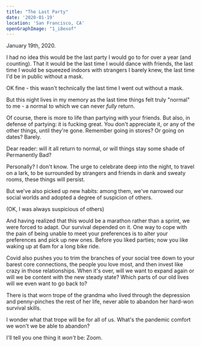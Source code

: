 ```yaml
---
title: "The Last Party"
date: '2020-01-19'
location: 'San Francisco, CA'
openGraphImage: "1_i8exof"
---
```


<InteractiveImage image_id="1_i8exof" />

January 19th, 2020. 

I had no idea this would be the last party I would go to for over a year (and counting). That it would be the last time I would dance with friends, the last time I would be squeezed indoors with strangers I barely knew, the last time I'd be in public without a mask. 

OK fine - this wasn't technically the last time I went out without a mask.

But this night lives in my memory as the last time things felt truly "normal" to me - a normal to which we can never *fully* return.

<InteractiveImage image_id="2_xbvufa" />

Of course, there is more to life than partying with your friends. But also, in defense of partying: it is fucking great. You don't appreciate it, or any of the other things, until they're gone. Remember going in stores? Or going on dates? Barely.

<InteractiveImage image_id="3_g5rm5z" />

Dear reader: will it all return to normal, or will things stay some shade of Permanently Bad?

<InteractiveImage image_id="4_sqhugu" />

Personally? I don't know. The urge to celebrate deep into the night, to travel on a lark, to be surrounded by strangers and friends in dank and sweaty rooms, these things will persist.

But we've also picked up new habits: among them, we've narrowed our social worlds and adopted a degree of suspicion of others. 

(OK, I was always suspicious of others) 

And having realized that this would be a marathon rather than a sprint, we were forced to adapt. Our survival depended on it. One way to cope with the pain of being unable to meet your preferences is to alter your preferences and pick up new ones. Before you liked parties; now you like waking up at 6am for a long bike ride.

Covid also pushes you to trim the branches of your social tree down to your barest core connections, the people you love most, and then invest like crazy in those relationships. When it's over, will we want to expand again or will we be content with the new steady state? Which parts of our old lives will we even want to go back to?

<InteractiveImage image_id="5_b4bclr" />

There is that worn trope of the grandma who lived through the depression and penny-pinches the rest of her life, never able to abandon her hard-won survival skills. 

I wonder what that trope will be for all of us. What's the pandemic comfort we won't we be able to abandon?

I'll tell you one thing it *won't* be: Zoom.
